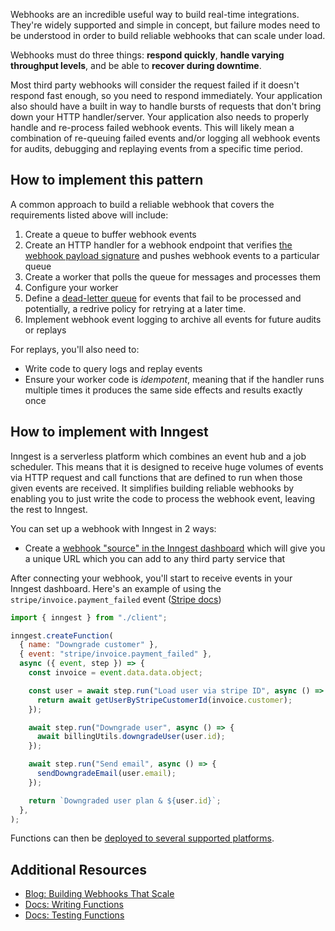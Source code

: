 Webhooks are an incredible useful way to build real-time integrations. They're widely supported and simple in concept, but failure modes need to be understood in order to build reliable webhooks that can scale under load.

Webhooks must do three things: **respond quickly**, **handle varying throughput levels**, and be able to **recover during downtime**.

Most third party webhooks will consider the request failed if it doesn't respond fast enough, so you need to respond immediately. Your application also should have a built in way to handle bursts of requests that don't bring down your HTTP handler/server. Your application also needs to properly handle and re-process failed webhook events. This will likely mean a combination of re-queuing failed events and/or logging all webhook events for audits, debugging and replaying events from a specific time period.

## How to implement this pattern

A common approach to build a reliable webhook that covers the requirements listed above will include:

1. Create a queue to buffer webhook events
2. Create an HTTP handler for a webhook endpoint that verifies [the webhook payload signature](https://stripe.com/docs/webhooks/signatures) and pushes webhook events to a particular queue
3. Create a worker that polls the queue for messages and processes them
4. Configure your worker
5. Define a [dead-letter queue](https://en.wikipedia.org/wiki/Dead_letter_queue) for events that fail to be processed and potentially, a redrive policy for retrying at a later time.
6. Implement webhook event logging to archive all events for future audits or replays

For replays, you'll also need to:

* Write code to query logs and replay events
* Ensure your worker code is _idempotent_, meaning that if the handler runs multiple times it produces the same side effects and results exactly once

## How to implement with Inngest

Inngest is a serverless platform which combines an event hub and a job scheduler. This means that it is designed to receive huge volumes of events via HTTP request and call functions that are defined to run when those given events are received. It simplifies building reliable webhooks by enabling you to just write the code to process the webhook event, leaving the rest to Inngest.

You can set up a webhook with Inngest in 2 ways:

* Create a [webhook "source" in the Inngest dashboard](https://app.inngest.com/env/production/manage/webhooks) which will give you a unique URL which you can add to any third party service that

After connecting your webhook, you'll start to receive events in your Inngest dashboard. Here's an example of using the `stripe/invoice.payment_failed` event ([Stripe docs](https://stripe.com/docs/api/invoices/object))

```js
import { inngest } from "./client";

inngest.createFunction(
  { name: "Downgrade customer" },
  { event: "stripe/invoice.payment_failed" },
  async ({ event, step }) => {
    const invoice = event.data.data.object;

    const user = await step.run("Load user via stripe ID", async () => {
      return await getUserByStripeCustomerId(invoice.customer);
    });

    await step.run("Downgrade user", async () => {
      await billingUtils.downgradeUser(user.id);
    });

    await step.run("Send email", async () => {
      sendDowngradeEmail(user.email);
    });

    return `Downgraded user plan & ${user.id}`;
  },
);
```

Functions can then be [deployed to several supported platforms](/docs/deploy?ref=patterns).

## Additional Resources

* [Blog: Building Webhooks That Scale](/blog/building-webhooks-that-scale?ref=patterns)
* [Docs: Writing Functions](/docs/functions?ref=patterns)
* [Docs: Testing Functions](/docs/functions/testing-functions?ref=patterns)
